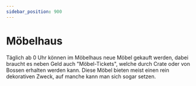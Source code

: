 ```yaml
---
sidebar_position: 900
---
```




# Möbelhaus
Täglich ab 0 Uhr können im Möbelhaus neue Möbel gekauft werden, dabei braucht es neben Geld auch "Möbel-Tickets", welche durch Crate oder von Bossen erhalten werden kann. 
Diese Möbel bieten meist einen rein dekorativen Zweck, auf manche kann man sich sogar setzen. 
